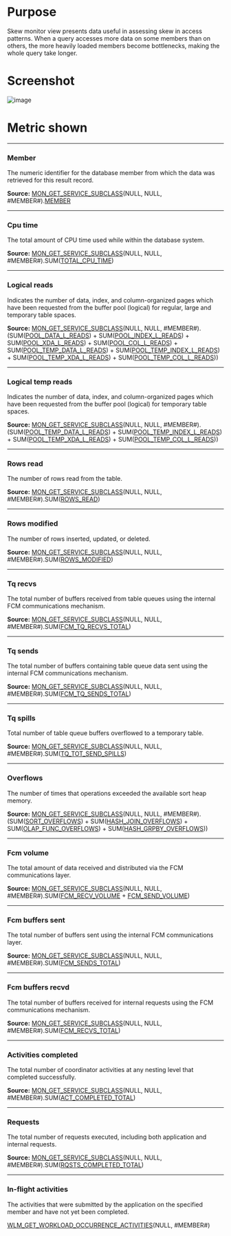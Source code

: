 # Purpose

Skew monitor view presents data useful in assessing skew in access patterns.  When a query accesses more data on some members than on others, the more heavily loaded members become bottlenecks, making the whole query take longer.


# Screenshot
![image](./images/skew_monitor.png)

# Metric shown

<hr />

### Member

The numeric identifier for the database member from which the data was retrieved for this result record.

**Source:** [MON_GET_SERVICE_SUBCLASS](https://www.ibm.com/docs/en/db2/11.5?topic=mpf-mon-get-service-subclass-get-service-subclass-metrics)(NULL, NULL, #MEMBER#).[MEMBER](https://www.ibm.com/docs/en/db2/11.5?topic=reference-m#r0054432)


<hr />

### Cpu time

The total amount of CPU time used while within the database system.


**Source:** [MON_GET_SERVICE_SUBCLASS](https://www.ibm.com/docs/en/db2/11.5?topic=mpf-mon-get-service-subclass-get-service-subclass-metrics)(NULL, NULL, #MEMBER#).SUM([TOTAL_CPU_TIME](https://www.ibm.com/docs/en/db2/11.5?topic=reference-t#r0054057))

<hr />

### Logical reads

Indicates the number of data, index, and column-organized pages which have been requested from the buffer pool (logical) for regular, large and temporary table spaces.


**Source:** [MON_GET_SERVICE_SUBCLASS](https://www.ibm.com/docs/en/db2/11.5?topic=mpf-mon-get-service-subclass-get-service-subclass-metrics)(NULL, NULL, #MEMBER#).(SUM([POOL_DATA_L_READS](https://www.ibm.com/docs/en/db2/11.5?topic=reference-p#r0001235)) + SUM([POOL_INDEX_L_READS](https://www.ibm.com/docs/en/db2/11.5?topic=reference-p#r0001238)) + SUM([POOL_XDA_L_READS](https://www.ibm.com/docs/en/db2/11.5?topic=reference-p#r0022731)) + SUM([POOL_COL_L_READS](https://www.ibm.com/docs/en/db2/11.5?topic=reference-p#r0060763)) + SUM([POOL_TEMP_DATA_L_READS](https://www.ibm.com/docs/en/db2/11.5?topic=reference-p#r0011302)) + SUM([POOL_TEMP_INDEX_L_READS](https://www.ibm.com/docs/en/db2/11.5?topic=reference-p#r0011303)) + SUM([POOL_TEMP_XDA_L_READS](https://www.ibm.com/docs/en/db2/11.5?topic=reference-p#r0022738)) + SUM([POOL_TEMP_COL_L_READS](https://www.ibm.com/docs/en/db2/11.5?topic=reference-p#r0060873)))

<hr />

### Logical temp reads

Indicates the number of data, index, and column-organized pages which have been requested from the buffer pool (logical) for temporary table spaces.


**Source:** [MON_GET_SERVICE_SUBCLASS](https://www.ibm.com/docs/en/db2/11.5?topic=mpf-mon-get-service-subclass-get-service-subclass-metrics)(NULL, NULL, #MEMBER#).(SUM([POOL_TEMP_DATA_L_READS](https://www.ibm.com/docs/en/db2/11.5?topic=reference-p#r0011302)) + SUM([POOL_TEMP_INDEX_L_READS](https://www.ibm.com/docs/en/db2/11.5?topic=reference-p#r0011303)) + SUM([POOL_TEMP_XDA_L_READS](https://www.ibm.com/docs/en/db2/11.5?topic=reference-p#r0022738)) +  SUM([POOL_TEMP_COL_L_READS](https://www.ibm.com/docs/en/db2/11.5?topic=reference-p#r0060873)))


<hr />

### Rows read

The number of rows read from the table.

**Source:** [MON_GET_SERVICE_SUBCLASS](https://www.ibm.com/docs/en/db2/11.5?topic=mpf-mon-get-service-subclass-get-service-subclass-metrics)(NULL, NULL, #MEMBER#).SUM([ROWS_READ](https://www.ibm.com/docs/en/db2/11.5?topic=reference-r#r0001317))

<hr />

### Rows modified

The number of rows inserted, updated, or deleted.

**Source:** [MON_GET_SERVICE_SUBCLASS](https://www.ibm.com/docs/en/db2/11.5?topic=mpf-mon-get-service-subclass-get-service-subclass-metrics)(NULL, NULL, #MEMBER#).SUM([ROWS_MODIFIED](https://www.ibm.com/docs/en/db2/11.5?topic=reference-r#r0051568))


<hr />

### Tq recvs

The total number of buffers received from table queues using the internal FCM communications mechanism.

**Source:** [MON_GET_SERVICE_SUBCLASS](https://www.ibm.com/docs/en/db2/11.5?topic=mpf-mon-get-service-subclass-get-service-subclass-metrics)(NULL, NULL, #MEMBER#).SUM([FCM_TQ_RECVS_TOTAL](https://www.ibm.com/docs/en/db2/11.5?topic=reference-f#r0054034))


<hr />

### Tq sends

The total number of buffers containing table queue data sent using the internal FCM communications mechanism.

**Source:** [MON_GET_SERVICE_SUBCLASS](https://www.ibm.com/docs/en/db2/11.5?topic=mpf-mon-get-service-subclass-get-service-subclass-metrics)(NULL, NULL, #MEMBER#).SUM([FCM_TQ_SENDS_TOTAL](https://www.ibm.com/docs/en/db2/11.5?topic=reference-f#r0054037))

<hr />

### Tq spills

Total number of table queue buffers overflowed to a temporary table.

**Source:** [MON_GET_SERVICE_SUBCLASS](https://www.ibm.com/docs/en/db2/11.5?topic=mpf-mon-get-service-subclass-get-service-subclass-metrics)(NULL, NULL, #MEMBER#).SUM([TQ_TOT_SEND_SPILLS](https://www.ibm.com/docs/en/db2/11.5?topic=reference-t#r0001365))

<hr />

### Overflows

The number of times that operations exceeded the available sort heap memory.

**Source:** [MON_GET_SERVICE_SUBCLASS](https://www.ibm.com/docs/en/db2/11.5?topic=mpf-mon-get-service-subclass-get-service-subclass-metrics)(NULL, NULL, #MEMBER#).(SUM([SORT_OVERFLOWS](https://www.ibm.com/docs/en/db2/11.5?topic=reference-s#r0001221)) + SUM([HASH_JOIN_OVERFLOWS](https://www.ibm.com/docs/en/db2/11.5?topic=reference-h#r0002286)) + SUM([OLAP_FUNC_OVERFLOWS](https://www.ibm.com/docs/en/db2/11.5?topic=reference-o#r0051898)) + SUM([HASH_GRPBY_OVERFLOWS](https://www.ibm.com/docs/en/db2/11.5?topic=reference-h#r0061039)))

<hr />

### Fcm volume

The total amount of data received and distributed via the FCM communications layer. 

**Source:** [MON_GET_SERVICE_SUBCLASS](https://www.ibm.com/docs/en/db2/11.5?topic=mpf-mon-get-service-subclass-get-service-subclass-metrics)(NULL, NULL, #MEMBER#).SUM([FCM_RECV_VOLUME](https://www.ibm.com/docs/en/db2/11.5?topic=reference-f#r0054026) + [FCM_SEND_VOLUME](https://www.ibm.com/docs/en/db2/11.5?topic=reference-f#r0054029))


<hr />

### Fcm buffers sent

The total number of buffers sent using the internal FCM communications layer.

**Source:** [MON_GET_SERVICE_SUBCLASS](https://www.ibm.com/docs/en/db2/11.5?topic=mpf-mon-get-service-subclass-get-service-subclass-metrics)(NULL, NULL, #MEMBER#).SUM([FCM_SENDS_TOTAL](https://www.ibm.com/docs/en/db2/11.5?topic=reference-f#r0054031))


<hr />

### Fcm buffers recvd

The total number of buffers received for internal requests using the FCM communications mechanism.

**Source:** [MON_GET_SERVICE_SUBCLASS](https://www.ibm.com/docs/en/db2/11.5?topic=mpf-mon-get-service-subclass-get-service-subclass-metrics)(NULL, NULL, #MEMBER#).SUM([FCM_RECVS_TOTAL](https://www.ibm.com/docs/en/db2/11.5?topic=reference-f#r0054028))


<hr />

### Activities completed

The total number of coordinator activities at any nesting level that completed successfully.

**Source:** [MON_GET_SERVICE_SUBCLASS](https://www.ibm.com/docs/en/db2/11.5?topic=mpf-mon-get-service-subclass-get-service-subclass-metrics)(NULL, NULL, #MEMBER#).SUM([ACT_COMPLETED_TOTAL](https://www.ibm.com/docs/en/db2/11.5?topic=reference-#r0054007))

<hr />

### Requests

The total number of requests executed, including both application and internal requests. 

**Source:** [MON_GET_SERVICE_SUBCLASS](https://www.ibm.com/docs/en/db2/11.5?topic=mpf-mon-get-service-subclass-get-service-subclass-metrics)(NULL, NULL, #MEMBER#).SUM([RQSTS_COMPLETED_TOTAL](https://www.ibm.com/docs/en/db2/11.5?topic=reference-r#r0054049))


<hr />

### In-flight activities

The activities that were submitted by the application on the specified member and have not yet been completed.

[WLM_GET_WORKLOAD_OCCURRENCE_ACTIVITIES](https://www.ibm.com/docs/en/db2/11.5?topic=wmr-wlm-get-workload-occurrence-activities-table-function-return-list-activities)(NULL, #MEMBER#)


